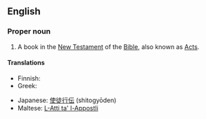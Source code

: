 ==English==
{{book of the Bible|Acts of the Apostles}}
===Proper noun===
{{en-proper noun}}
# {{biblical}} A book in the [[New Testament]] of the [[Bible]], also known as [[Acts]].

====Translations====
{{trans-top|the name of the book of Acts in the Bible}}
* Finnish: {{t+|fi|Apostolien teot}}
* Greek: {{t|el|Πράξεις των Αποστόλων|f|p|tr=Práxeis ton Apostólon|sc=Grek}}
{{trans-mid}}
* Japanese: [[使徒行伝]] (shitogyōden)
* Maltese: [[L-Atti ta' l-Appostli]]
{{trans-bottom}}